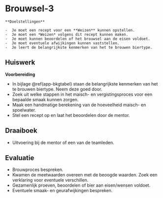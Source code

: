 # Brouwsel-3 {#brouwsel-3}

```block2
**Doelstellingen**

-  Je moet een recept voor een **Weizen** kunnen opstellen.
-  Je moet een *Weizen* volgens dit recept kunnen maken.
-  Je moet kunnen beoordelen of het brouwsel aan de eisen voldoet.
-  Je moet eventuele afwijkingen kunnen vaststellen.
-  Je leert de belangrijkste kenmerken van het te brouwen biertype.

```

## Huiswerk {#b3-huiswerk}

**Voorbereiding**

-  In bijlage \@ref(app-bkgtabel) staan de belangrijkste kenmerken van het te brouwen biertype. Neem deze goed door.
-  Zoek uit welke stappen in het maisch- en vergistingsproces voor een bepaalde smaak kunnen zorgen.
-  Maak een handmatige berekening van de hoeveelheid maisch- en spoelwater.
-  Stel een recept op en laat het beoordelen door de mentor.

## Draaiboek {#b3-draaiboek}

-  Uitvoering bij de mentor of een van de teamleden.

## Evaluatie {#b3-evaluatie}

-  Brouwproces bespreken.
-  Kwamen de meetwaarden overeen met de beoogde waarden. Zoek een verklaring voor eventuele verschillen.
-  Gezamenlijk proeven, beoordelen of bier aan eisen/wensen voldoet.
-  Eventuele smaak- en geurafwijkingen bespreken.
